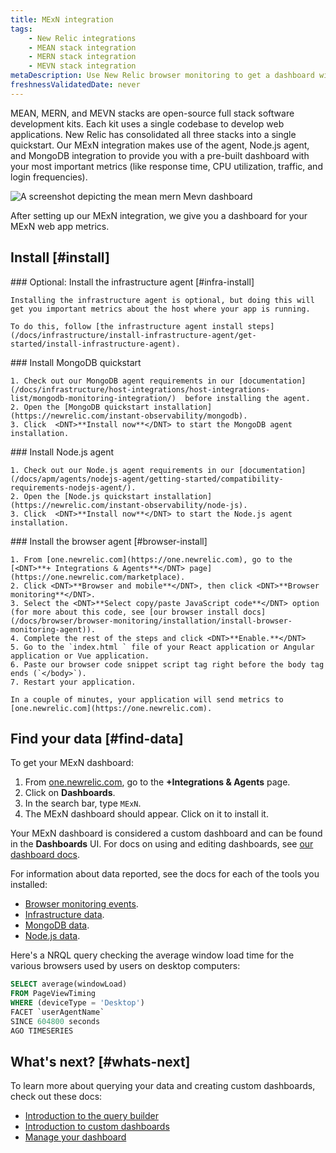 ```yaml
---
title: MExN integration
tags:
    - New Relic integrations
    - MEAN stack integration
    - MERN stack integration
    - MEVN stack integration
metaDescription: Use New Relic browser monitoring to get a dashboard with metrics from your MExN stack.
freshnessValidatedDate: never
---
```


MEAN, MERN, and MEVN stacks are open-source full stack software development kits. Each kit uses a single codebase to develop web applications. New Relic has consolidated all three stacks into a single quickstart. Our MExN integration makes use of the <InlinePopover type="browser"/> agent, Node.js agent, and MongoDB integration to provide you with a pre-built dashboard with your most important metrics (like response time, CPU utilization, traffic, and login frequencies).

<img
  title="Mean Mern Mevn dashboard"
  alt="A screenshot depicting the mean mern Mevn dashboard"
  src="/images/infrastructure_screenshot-full_mean-mern-integration-dashboard.webp"
/>

<figcaption>
  After setting up our MExN integration, we give you a dashboard for your MExN web app metrics.
</figcaption>

## Install [#install]

<Steps>
  <Step>
    ### Optional: Install the infrastructure agent [#infra-install]

    Installing the infrastructure agent is optional, but doing this will get you important metrics about the host where your app is running.

    To do this, follow [the infrastructure agent install steps](/docs/infrastructure/install-infrastructure-agent/get-started/install-infrastructure-agent).
  </Step>

  <Step>
    ### Install MongoDB quickstart

    1. Check out our MongoDB agent requirements in our [documentation](/docs/infrastructure/host-integrations/host-integrations-list/mongodb-monitoring-integration/)  before installing the agent.
    2. Open the [MongoDB quickstart installation](https://newrelic.com/instant-observability/mongodb).
    3. Click  <DNT>**Install now**</DNT> to start the MongoDB agent installation.
  </Step>

  <Step>
    ### Install Node.js agent

    1. Check out our Node.js agent requirements in our [documentation](/docs/apm/agents/nodejs-agent/getting-started/compatibility-requirements-nodejs-agent/).
    2. Open the [Node.js quickstart installation](https://newrelic.com/instant-observability/node-js).
    3. Click  <DNT>**Install now**</DNT> to start the Node.js agent installation.
  </Step>

  <Step>
    ### Install the browser agent [#browser-install]

    1. From [one.newrelic.com](https://one.newrelic.com), go to the [<DNT>**+ Integrations & Agents**</DNT> page](https://one.newrelic.com/marketplace).
    2. Click <DNT>**Browser and mobile**</DNT>, then click <DNT>**Browser monitoring**</DNT>.
    3. Select the <DNT>**Select copy/paste JavaScript code**</DNT> option (for more about this code, see [our browser install docs](/docs/browser/browser-monitoring/installation/install-browser-monitoring-agent)).
    4. Complete the rest of the steps and click <DNT>**Enable.**</DNT>
    5. Go to the `index.html ` file of your React application or Angular application or Vue application.
    6. Paste our browser code snippet script tag right before the body tag ends (`</body>`).
    7. Restart your application.

    In a couple of minutes, your application will send metrics to [one.newrelic.com](https://one.newrelic.com).
  </Step>
</Steps>

## Find your data [#find-data]

To get your MExN dashboard:

1. From [one.newrelic.com](https://one.newrelic.com), go to the <DNT>**+Integrations & Agents**</DNT> page.
2. Click on <DNT>**Dashboards**</DNT>.
3. In the search bar, type `MExN`.
4. The MExN dashboard should appear. Click on it to install it.

Your MExN dashboard is considered a custom dashboard and can be found in the <DNT>**Dashboards**</DNT> UI. For docs on using and editing dashboards, see [our dashboard docs](/docs/query-your-data/explore-query-data/dashboards/introduction-dashboards).

For information about data reported, see the docs for each of the tools you installed:

* [Browser monitoring events](/docs/data-apis/understand-data/event-data/events-reported-browser-monitoring).
* [Infrastructure data](/docs/infrastructure/manage-your-data/data-instrumentation/default-infrastructure-monitoring-data/#infrastructure-events).
* [MongoDB data](/docs/infrastructure/host-integrations/host-integrations-list/mongodb/mongodb-monitoring-integration-new/#find-and-use/).
* [Node.js data](/docs/apm/agents/nodejs-agent/getting-started/introduction-new-relic-nodejs/).

Here's a NRQL query checking the average window load time for the various browsers used by users on desktop computers:

```sql
SELECT average(windowLoad) 
FROM PageViewTiming 
WHERE (deviceType = 'Desktop') 
FACET `userAgentName` 
SINCE 604800 seconds 
AGO TIMESERIES
```

## What's next? [#whats-next]

To learn more about querying your data and creating custom dashboards, check out these docs:

* [Introduction to the query builder](/docs/query-your-data/explore-query-data/query-builder/introduction-query-builder)
* [Introduction to custom dashboards](/docs/query-your-data/explore-query-data/dashboards/introduction-dashboards)
* [Manage your dashboard](/docs/query-your-data/explore-query-data/dashboards/manage-your-dashboard)

